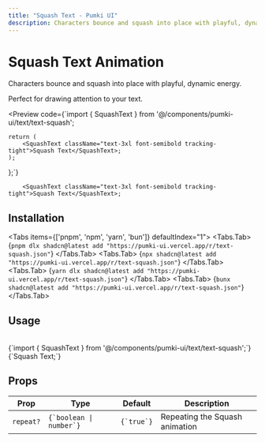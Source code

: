 ```yaml
---
title: "Squash Text - Pumki UI"
description: Characters bounce and squash into place with playful, dynamic energy, perfect for drawing attention to your text.
---
```



# Squash Text Animation

Characters bounce and squash into place with playful, dynamic energy.

<Callout>Perfect for drawing attention to your text.</Callout>

<Preview
  code={`import { SquashText } from '@/components/pumki-ui/text/text-squash';

    return (
        <SquashText className="text-3xl font-semibold tracking-tight">Squash Text</SquashText>;
    );
};`}
>
        <SquashText className="text-3xl font-semibold tracking-tight">Squash Text</SquashText>;

</Preview>

## Installation

<Tabs items={['pnpm', 'npm', 'yarn', 'bun']} defaultIndex="1">
  <Tabs.Tab>
    <CodeBlock language="bash">
      {`pnpm dlx shadcn@latest add "https://pumki-ui.vercel.app/r/text-squash.json"`}
    </CodeBlock>
  </Tabs.Tab>
  <Tabs.Tab>
    <CodeBlock language="bash">
      {`npx shadcn@latest add "https://pumki-ui.vercel.app/r/text-squash.json"`}
    </CodeBlock>
  </Tabs.Tab>
  <Tabs.Tab>
    <CodeBlock language="bash">
      {`yarn dlx shadcn@latest add "https://pumki-ui.vercel.app/r/text-squash.json"`}
    </CodeBlock>
  </Tabs.Tab>
  <Tabs.Tab>
    <CodeBlock language="bash">
      {`bunx shadcn@latest add "https://pumki-ui.vercel.app/r/text-squash.json"`}
    </CodeBlock>
  </Tabs.Tab>
</Tabs>

## Usage

<br/>

<CodeBlock language="typescript">
    {`import { SquashText } from '@/components/pumki-ui/text/text-squash';`}
</CodeBlock>

<br/>

<CodeBlock language="typescript">
    {`<SquashText>Squash Text</SquashText>;`}
</CodeBlock>

## Props


<PumkiTableStyles />

<PumkiTable>
  <table className="pumki-table">
    <thead>
      <tr>
        <th>Prop</th>
        <th>Type</th>
        <th>Default</th>
        <th>Description</th>
      </tr>
    </thead>
    <tbody>
      <tr>
        <td><code>repeat?</code></td>
        <td><code>{`boolean | number`}</code></td>
        <td><code>{`true`}</code></td>
        <td>Repeating the Squash animation</td>
      </tr>
    </tbody>
  </table>
</PumkiTable>